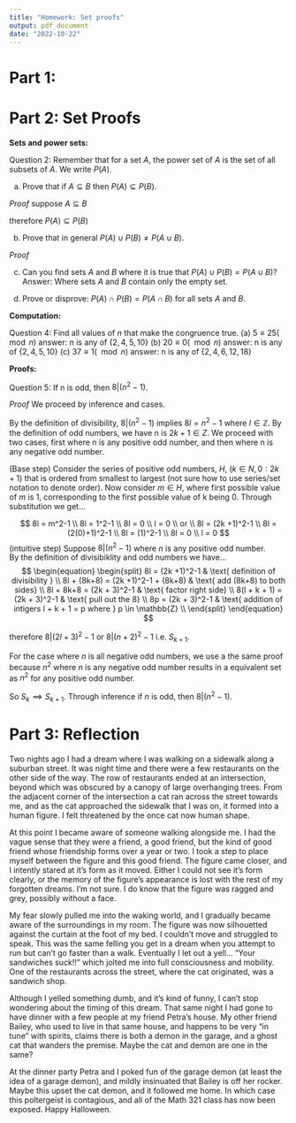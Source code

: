 ```yaml
---
title: "Homework: Set proofs"
output: pdf_document
date: "2022-10-22"
---
```


# Part 1: 

# Part 2: Set Proofs

**Sets and power sets:**

Question 2: Remember that for a set $A$, the power set of $A$ is the set of all 
subsets of $A$. We write $P(A)$.

(a) Prove that if $A \subseteq B$ then $P(A) \subseteq P(B)$.

*Proof* 
suppose $A \subseteq B$

therefore $P(A) \subseteq P(B)$

(b) Prove that in general $P(A) \cup P(B) \neq P(A \cup B)$.

*Proof* 

(c) Can you find sets $A$ and $B$ where it is true that $P(A) \cup P(B) = P(A\cup B)$?
Answer: Where sets $A$ and $B$ contain only the empty set.


(d) Prove or disprove: $P(A) \cap P(B) = P(A \cap B)$ for all sets $A$ and $B$.

**Computation:** 

Question 4: Find all values of $n$ that make the congruence true.
(a) $5 \equiv 25 (\mod n)$ answer: n is any of $\{2, 4, 5, 10\}$
(b) $20 \equiv 0 (\mod n)$ answer: n is any of $\{2, 4, 5, 10\}$
(c) $37 \equiv 1 (\mod n)$ answer: n is any of $\{2, 4, 6, 12, 18 \}$

**Proofs:** 

Question 5: If n is odd, then $8|(n^2-1)$.

*Proof* We proceed by inference and cases. 

By the definition of divisibility, $8|(n^2-1)$ implies $8l = n^2-1$ 
where $l \in \mathbb{Z}$. By the definition of odd numbers, we have n is 
$2k +1 \in Z$. We proceed with two cases, first where n is any positive odd 
number, and then where n is any negative odd number.

(Base step) Consider the series of positive odd numbers, $H$, ($k \in N ,0:2k+1$) 
that is ordered from smallest to largest (not sure how to use series/set 
notation to denote order). Now consider $m \in H$, where first possible value of
$m$ is 1, corresponding to the first possible value of k being 0. 
Through substitution we get...

$$
8l = m^2-1 \\
8l = 1^2-1 \\
8l = 0 \\
l = 0 \\
or \\
8l = (2k +1)^2-1 \\
8l = (2(0)+1)^2-1 \\
8l = (1)^2-1 \\
8l = 0 \\
l = 0
$$
(intuitive step) Suppose $8|(n^2-1)$ where $n$ is any positive odd number.  
By the definition of divisibiklity and odd numbers we have...
$$
\begin{equation} 
\begin{split}
8l = (2k +1)^2-1 & \text{ definition of divisibility } \\
8l + (8k+8) = (2k +1)^2-1 + (8k+8) & \text{ add (8k+8) to both sides} \\
8l + 8k+8 = (2k + 3)^2-1 & \text{ factor right side} \\
8(l + k + 1) = (2k + 3)^2-1 & \text{ pull out the 8} \\
8p = (2k + 3)^2-1 & \text{ addition of intigers l + k + 1 = p where } p \in \mathbb{Z} \\
\end{split}
\end{equation} 
$$

therefore $8|(2l+3)^2-1$ or $8|(n+2)^2-1$ i.e. $S_{k+1}$. 

For the case where $n$ is all negative odd numbers, we use a the same proof 
because $n^2$ where $n$ is any negative odd number results in a equivalent set 
as $n^2$ for any positive odd number. 

So $S_k \implies S_{k+1}$. Through inference if $n$ is odd, then $8|(n^2-1)$.

\newpage 

# Part 3: Reflection

Two nights ago I had a dream where I was walking on a sidewalk along a 
suburban street. It was night time and there were a few restaurants on the other 
side of the way. The row of restaurants ended at an intersection, beyond 
which was obscured by a canopy of large overhanging trees. From the adjacent 
corner of the intersection a cat ran across the street towards me, and as the 
cat approached the sidewalk that I was on, it formed into a human figure. I felt
threatened by the once cat now human shape. 

At this point I became aware of someone walking alongside me. I had the vague 
sense that they were a friend, a good friend, but the kind of good friend whose 
friendship forms over a year or two. I took a step to place myself between 
the figure and this good friend. The figure came closer, and I intently stared 
at it's form as it moved. Either I could not see it's form clearly, or the 
memory of the figure's appearance is lost with the rest of my forgotten dreams. 
I'm not sure. I do know that the figure was ragged and grey, possibly without a
face. 

My fear slowly pulled me into the waking world, and I gradually became
aware of the surroundings in my room. The figure was now 
silhouetted against the curtain at the foot of my bed. I couldn't move and 
struggled to speak. This was the same felling you get in a dream when you 
attempt to run but can't go faster than a walk. Eventually I let out a yell... 
"Your sandwiches suck!!" which jolted me into full consciousness and mobility. 
One of the restaurants across the street, where the cat originated, was a 
sandwich shop.   

Although I yelled something dumb, and it's kind of funny, I can't stop wondering 
about the timing of this dream. That same night I had gone to have dinner with a
few people at my friend Petra's house. My other friend Bailey, who used to live
in that same house, and happens to be very "in tune" with spirits, claims there 
is both a demon in the garage, and a ghost cat that wanders the premise. Maybe 
the cat and demon are one in the same?

At the dinner party Petra and I poked fun of the garage demon (at least the idea
of a garage demon), and mildly insinuated that Bailey is off her rocker. Maybe 
this upset the cat demon, and it followed me home. In which case this 
poltergeist is contagious, and all of the Math 321 class has now been exposed. 
Happy Halloween. 





























